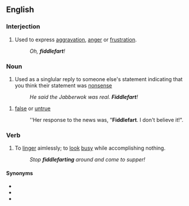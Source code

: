 ==English==

===Interjection===
{{en-interj}}

# Used to express [[aggravation]], [[anger]] or [[frustration]].
#: ''Oh, '''fiddlefart'''!''

===Noun===
{{en-noun}}

# Used as a singlular reply to someone else's statement indicating that you think their statement was [[nonsense]]
#: ''He said the Jabberwok was real. '''Fiddlefart'''!''

# [[false]] or [[untrue]]
#: ''Her response to the news was, "'''Fiddlefart'''. I don't believe it!".

===Verb===
{{en-verb}}

# To [[linger]] aimlessly; to [[look]] [[busy]] while accomplishing nothing.
#: ''Stop '''fiddlefarting''' around and come to supper!''

====Synonyms====
* {{l|en|goof off}}
* {{l|en|slack}}
* {{l|en|nonsense}}